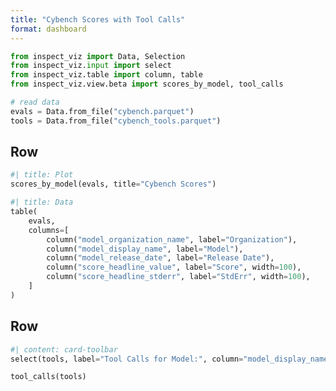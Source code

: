 ```yaml
---
title: "Cybench Scores with Tool Calls"
format: dashboard
---
```


```python

from inspect_viz import Data, Selection
from inspect_viz.input import select
from inspect_viz.table import column, table
from inspect_viz.view.beta import scores_by_model, tool_calls

# read data
evals = Data.from_file("cybench.parquet")
tools = Data.from_file("cybench_tools.parquet")
```

## Row {.tabset height="35%"}

```python
#| title: Plot
scores_by_model(evals, title="Cybench Scores")
```


```python
#| title: Data
table(
    evals, 
    columns=[
        column("model_organization_name", label="Organization"),
        column("model_display_name", label="Model"),
        column("model_release_date", label="Release Date"),
        column("score_headline_value", label="Score", width=100),
        column("score_headline_stderr", label="StdErr", width=100),
    ]
)
```

## Row {height="65%"}

```python
#| content: card-toolbar
select(tools, label="Tool Calls for Model:", column="model_display_name", value="auto")
```

```python
tool_calls(tools)
```
